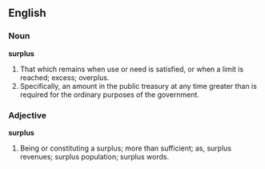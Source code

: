 ==English==

===Noun===

'''surplus'''

#That which remains when use or need is satisfied, or when a limit is reached; excess; overplus.
#Specifically, an amount in the public treasury at any time greater than is required for the ordinary purposes of the government.

===Adjective===

'''surplus'''

#Being or constituting a surplus; more than sufficient; as, surplus revenues; surplus population; surplus words.